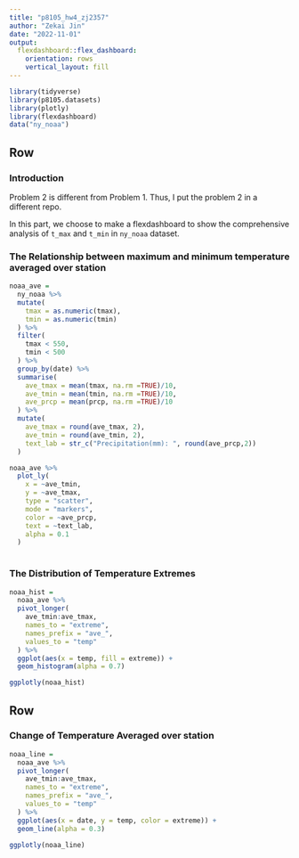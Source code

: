 ```yaml
---
title: "p8105_hw4_zj2357"
author: "Zekai Jin"
date: "2022-11-01"
output: 
  flexdashboard::flex_dashboard:
    orientation: rows
    vertical_layout: fill
---
```



```r
library(tidyverse)
library(p8105.datasets)
library(plotly)
library(flexdashboard)
data("ny_noaa")
```

Row {data-width=500}
-----------------------------------------------------------------------

### Introduction
Problem 2 is different from Problem 1. Thus, I put the problem 2 in a different repo. 

In this part, we choose to make a flexdashboard to show the comprehensive analysis of `t_max` and `t_min` in `ny_noaa` dataset.


### The Relationship between maximum and minimum temperature averaged over station

```r
noaa_ave =
  ny_noaa %>%
  mutate(
    tmax = as.numeric(tmax),
    tmin = as.numeric(tmin)
  ) %>%
  filter(
    tmax < 550,
    tmin < 500
  ) %>%
  group_by(date) %>%
  summarise(
    ave_tmax = mean(tmax, na.rm =TRUE)/10,
    ave_tmin = mean(tmin, na.rm =TRUE)/10,
    ave_prcp = mean(prcp, na.rm =TRUE)/10
  ) %>%
  mutate(
    ave_tmax = round(ave_tmax, 2),
    ave_tmin = round(ave_tmin, 2),
    text_lab = str_c("Precipitation(mm): ", round(ave_prcp,2))
  )

noaa_ave %>%
  plot_ly(
    x = ~ave_tmin,
    y = ~ave_tmax,
    type = "scatter",
    mode = "markers",
    color = ~ave_prcp,
    text = ~text_lab,
    alpha = 0.1
  )
  
```


### The Distribution of Temperature Extremes

```r
noaa_hist =
  noaa_ave %>%
  pivot_longer(
    ave_tmin:ave_tmax,
    names_to = "extreme",
    names_prefix = "ave_",
    values_to = "temp"
  ) %>%
  ggplot(aes(x = temp, fill = extreme)) +
  geom_histogram(alpha = 0.7)

ggplotly(noaa_hist)
```
Row {data-width=500}
-----------------------------------------------------------------------


### Change of Temperature Averaged over station

```r
noaa_line =
  noaa_ave %>%
  pivot_longer(
    ave_tmin:ave_tmax,
    names_to = "extreme",
    names_prefix = "ave_",
    values_to = "temp"
  ) %>%
  ggplot(aes(x = date, y = temp, color = extreme)) +
  geom_line(alpha = 0.3)

ggplotly(noaa_line)
```



